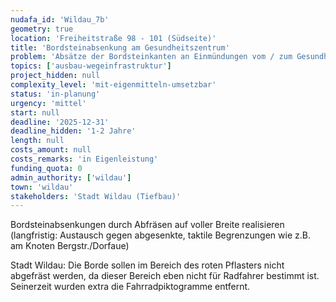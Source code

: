 ```yaml
---
nudafa_id: 'Wildau_7b'
geometry: true
location: 'Freiheitstraße 98 - 101 (Südseite)'
title: 'Bordsteinabsenkung am Gesundheitszentrum'
problem: 'Absätze der Bordsteinkanten an Einmündungen vom / zum Gesundheitszentrum (im roten Betonsteinpflaster): unattraktiv für Radler'
topics: ['ausbau-wegeinfrastruktur']
project_hidden: null
complexity_level: 'mit-eigenmitteln-umsetzbar'
status: 'in-planung'
urgency: 'mittel'
start: null
deadline: '2025-12-31'
deadline_hidden: '1-2 Jahre'
length: null
costs_amount: null
costs_remarks: 'in Eigenleistung'
funding_quota: 0
admin_authority: ['wildau']
town: 'wildau'
stakeholders: 'Stadt Wildau (Tiefbau)'
---
```


Bordsteinabsenkungen durch Abfräsen auf voller Breite realisieren (langfristig: Austausch gegen abgesenkte, taktile Begrenzungen wie z.B. am Knoten Bergstr./Dorfaue)

Stadt Wildau: Die Borde sollen im Bereich des roten Pflasters nicht abgefräst werden, da dieser Bereich eben nicht für Radfahrer bestimmt ist. Seinerzeit wurden extra die Fahrradpiktogramme entfernt.
